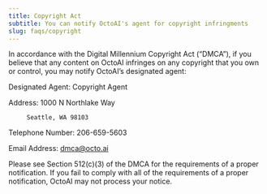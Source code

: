 ```yaml
---
title: Copyright Act
subtitle: You can notify OctoAI's agent for copyright infringments
slug: faqs/copyright
---
```


In accordance with the Digital Millennium Copyright Act (“DMCA”), 
if you believe that any content on OctoAI infringes on any copyright that you own or control, you may notify OctoAI’s designated agent:

Designated Agent: Copyright Agent

Address: 1000 N Northlake Way

         Seattle, WA 98103

Telephone Number: 206-659-5603

Email Address: [dmca@octo.ai](mailto:dmca@octo.ai)

Please see Section 512(c)(3) of the DMCA for the requirements of a proper notification. 
If you fail to comply with all of the requirements of a proper notification, OctoAI may not process your notice.